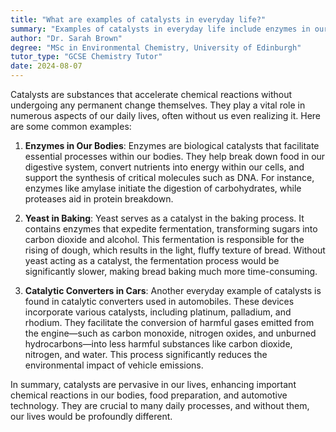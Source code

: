 ```yaml
---
title: "What are examples of catalysts in everyday life?"
summary: "Examples of catalysts in everyday life include enzymes in our bodies, yeast in baking, and catalytic converters in cars."
author: "Dr. Sarah Brown"
degree: "MSc in Environmental Chemistry, University of Edinburgh"
tutor_type: "GCSE Chemistry Tutor"
date: 2024-08-07
---
```


Catalysts are substances that accelerate chemical reactions without undergoing any permanent change themselves. They play a vital role in numerous aspects of our daily lives, often without us even realizing it. Here are some common examples:

1. **Enzymes in Our Bodies**: Enzymes are biological catalysts that facilitate essential processes within our bodies. They help break down food in our digestive system, convert nutrients into energy within our cells, and support the synthesis of critical molecules such as DNA. For instance, enzymes like amylase initiate the digestion of carbohydrates, while proteases aid in protein breakdown.

2. **Yeast in Baking**: Yeast serves as a catalyst in the baking process. It contains enzymes that expedite fermentation, transforming sugars into carbon dioxide and alcohol. This fermentation is responsible for the rising of dough, which results in the light, fluffy texture of bread. Without yeast acting as a catalyst, the fermentation process would be significantly slower, making bread baking much more time-consuming.

3. **Catalytic Converters in Cars**: Another everyday example of catalysts is found in catalytic converters used in automobiles. These devices incorporate various catalysts, including platinum, palladium, and rhodium. They facilitate the conversion of harmful gases emitted from the engine—such as carbon monoxide, nitrogen oxides, and unburned hydrocarbons—into less harmful substances like carbon dioxide, nitrogen, and water. This process significantly reduces the environmental impact of vehicle emissions.

In summary, catalysts are pervasive in our lives, enhancing important chemical reactions in our bodies, food preparation, and automotive technology. They are crucial to many daily processes, and without them, our lives would be profoundly different.
    